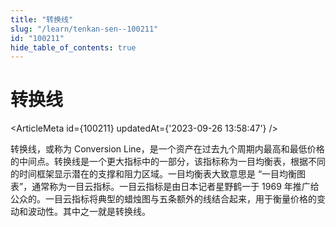 ```yaml
---
title: "转换线"
slug: "/learn/tenkan-sen--100211"
id: "100211"
hide_table_of_contents: true
---
```



# 转换线

<ArticleMeta id={100211} updatedAt={'2023-09-26 13:58:47'} />
<div className='border-solid border-b border-t-0 my-4 border-[var(--ifm-color-gray-300)]' />

转换线，或称为 Conversion Line，是一个资产在过去九个周期内最高和最低价格的中间点。转换线是一个更大指标中的一部分，该指标称为一目均衡表，根据不同的时间框架显示潜在的支撑和阻力区域。一目均衡表大致意思是 “一目均衡图表”，通常称为一目云指标。一目云指标是由日本记者星野鹤一于 1969 年推广给公众的。一目云指标将典型的蜡烛图与五条额外的线结合起来，用于衡量价格的变动和波动性。其中之一就是转换线。
